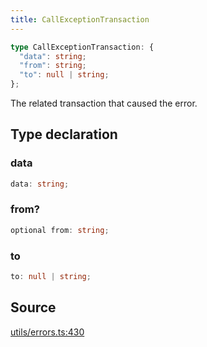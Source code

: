 ```yaml
---
title: CallExceptionTransaction
---
```


```ts
type CallExceptionTransaction: {
  "data": string;
  "from": string;
  "to": null | string;
};
```

The related transaction that caused the error.

## Type declaration

### data

```ts
data: string;
```

### from?

```ts
optional from: string;
```

### to

```ts
to: null | string;
```

## Source

[utils/errors.ts:430](https://github.com/dominant-strategies/quais.js/blob/7ad0a969a30d30fc2cf79fa0dcda980927cb6fd5/src/utils/errors.ts#L430)
